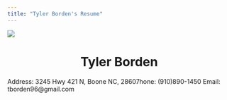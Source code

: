 ```yaml
---
title: "Tyler Borden's Resume"
---
```


![](ResumeImage.png)

<center> <h1>Tyler Borden</h1> </center>
Address: 3245 Hwy 421 N, Boone NC, 28607\t  Phone: (910)890-1450     Email: tborden96@gmail.com